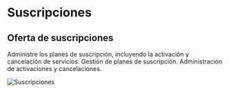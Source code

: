 # Suscripciones
## Oferta de suscripciones

Administre los planes de suscripción, incluyendo la activación y cancelación de servicios.
Gestión de planes de suscripción.
Administración de activaciones y cancelaciones.

![Suscripciones](../../../src/images/17_oferta_suscripciones.png)